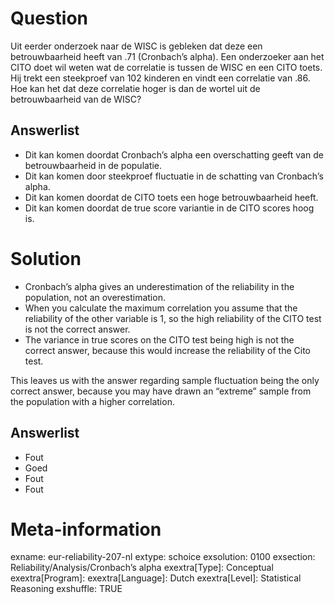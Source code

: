 Question
========
Uit eerder onderzoek naar de WISC is gebleken dat deze een betrouwbaarheid heeft van .71 (Cronbach’s alpha). Een onderzoeker aan het CITO doet wil weten wat de correlatie is tussen de WISC en een CITO toets. Hij trekt een steekproef van 102 kinderen en vindt een correlatie van .86. Hoe kan het dat deze correlatie hoger is dan de wortel uit de betrouwbaarheid van de WISC?

Answerlist
----------
* Dit kan komen doordat Cronbach’s alpha een overschatting geeft van de betrouwbaarheid in de populatie.
* Dit kan komen door steekproef fluctuatie in de schatting van Cronbach’s alpha.
* Dit kan komen doordat de CITO toets een hoge betrouwbaarheid heeft.
* Dit kan komen doordat de true score variantie in de CITO scores hoog is.


Solution
========
- Cronbach’s alpha gives an underestimation of the reliability in the population, not an overestimation.
- When you calculate the maximum correlation you assume that the reliability of the other variable is 1, so the high reliability of the CITO test is not the correct answer.
- The variance in true scores on the CITO test being high is not the correct answer, because this would increase the reliability of the Cito test.

This leaves us with the answer regarding sample fluctuation being the only correct answer, because you may have drawn an “extreme” sample from the population with a higher correlation.

Answerlist
----------
* Fout
* Goed
* Fout
* Fout


Meta-information
================
exname: eur-reliability-207-nl
extype: schoice
exsolution: 0100
exsection: Reliability/Analysis/Cronbach's alpha
exextra[Type]: Conceptual
exextra[Program]: 
exextra[Language]: Dutch
exextra[Level]: Statistical Reasoning
exshuffle: TRUE